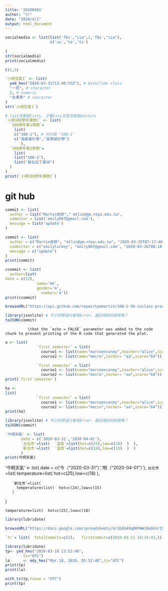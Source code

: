 ```yaml
---
title: '20200401'
author: "tr"
date: "2020/4/1"
output: html_document
---
```

```r
socialmedia <- list(list('fbi',"cia",1,'fbi',"cia"), 
                    c('us','ta','ts')
  
)
str(socialmedia)
print(socialmedia)
```

```r
C(1,5)
```

```r
`小明交易1` <- list(
  ymd_hms("2020-03-31T13:40:55Z"), # Date/Time class
  "一芳", # character
  2, # numeric
  "水果茶" # character
)
str(`小明交易1`)
```

```r
# list含兩個lists, 子層list又各含兩個vectors
`小明108學年課表C` <- list(
  `108學年第1學期`=
    list(
    c("108-1"), # 可只寫 "108-1"
    c("高級會計學","高等統計學")
       ),
  `108學年第2學期`=
    list(
    list("108-2"),
    list("食在拉丁美洲")
  )
)
print(`小明108學年課表C`)
```


# git hub
```r
commit <- list(
  author = list("Martin老師"," mtlin@gm.ntpu.edu.tw",
  commiter = list('emily007@gmail.com'),
  message = list('update')
)
```

```r
commit <- list(
  author = c("Martin老師", "mtlin@gm.ntpu.edu.tw", "2020-03-25T07:17:40Z"),
  committer = c("emilyluckey", "emily007@gmail.com", "2020-03-26T08:18:40Z"),
  message = c("update")
)
print(commit)
```



```r
ccommit <- list(
  author=list(
date = c(12),
              name='mk',
              gender='m',
                number='4'))
print(ccommit)
```

```r
browseURL("https://api.github.com/repos/tpemartin/108-2-56-inclass-practice/commits") 
```

```r
library(jsonlite) # 不少同學這行會有Error，還記得如何排除嗎？
toJSON(commit)
```
              
              
              
              \that the `echo = FALSE` parameter was added to the code chunk to prevent printing of the R code that generated the plot.

```r
a <- list(
              `first semester` = list(
                course1 <- list(name="marcoenconmy",teacher="alice",score="95"),
                course2 <- list(name="mecro",techer= "aa",score="64"))
```

```r
              `first semester` = list(
                course1 <- list(name="marcoenconmy",teacher="alice",score="95"),
                course2 <- list(name="mecro",techer= "aa",score="64"))
print(`first semester`)
```


```r
ha <-
list(
              `first semester` = list(
                course1 <- list(name="marcoenconmy",teacher="alice",score="95"),
                course2 <- list(name="mecro",techer= "aa",score="64")))
print(ha)
```
```r
library(jsonlite) # 不少同學這行會有Error，還記得如何排除嗎？
toJSON(commit)
```

```r
'今明天氣' <- list(
       date = c('2020-03-31','2020-04-01'),
       `台北市`=list(  `溫度`=list(hot=c(25),low=c(18)  )  ),
       `新北市`=list(  `溫度`=list(hot=c(24),low=c(15)  )  )
       )
print(今明天氣)
```





'今明天氣' <- list(
       date = c('今（“2020-03-31”）','明（“2020-04-01”）'),
       `台北市`=list(
       temperature=list(  hot=c(25),low=c(18)
       ),

       
       `新北市`=list(
         temperature=list(  hot=c(24),low=c(15)
       )
)
```
temperature=list(  hot=c(25),low=c(18)

```

```r
library(lubridate)
```
```r
browseURL("https://docs.google.com/spreadsheets/d/1EAG49qDKPWWi0ebkVr29TLrvVnoBPfkvxYY-J3xLAHY/edit#gid=458686645")
```
```r
`tr`= list(  totalCommits=c(3),   firstCommit=c(2020-03-11 14:16:43,))
```

```r
library(lubridate)
tp<- ymd_hms("2020-03-18 13:52:40",
        tz="UTC")
la      <- mdy_hms("Mar.18, 2020, 05:52:40",tz="UTC")
print(tp)
print(la)
```


```r
with_tz(tp,tzone = "UTC")
print(tp)
```


